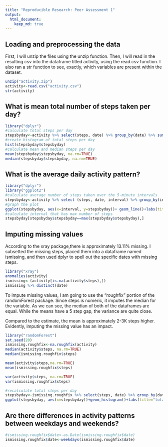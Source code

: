 ```yaml
---
title: "Reproducible Research: Peer Assessment 1"
output: 
  html_document:
    keep_md: true
---
```



## Loading and preprocessing the data
First, I will unzip the files using the unzip function. Then, I will read in the resulting csv into the dataframe titled activity, using the read.csv function.
I also ran a str function to see, exactly, which variables are present within the dataset.
```r
unzip("activity.zip")
activity<-read.csv("activity.csv")
str(activity)
```


## What is mean total number of steps taken per day?
```r
library("dplyr")
#calculate total steps per day 
stepsbyday<-activity %>% select(steps, date) %>% group_by(date) %>% summarize(stepsbyday=sum(steps, na.rm=TRUE))
#create histogram of total steps per day 
hist(stepsbyday$stepsbyday)
#calculate mean and median steps per day 
mean(stepsbyday$stepsbyday, na.rm=TRUE)
median(stepsbyday$stepsbyday, na.rm=TRUE)
```


## What is the average daily activity pattern?
```r
library("dplyr")
library("ggplot2")
#calculate average number of steps taken over the 5-minute intervals 
stepsbyday<-activity %>% select (steps, date, interval) %>% group_by(interval) %>% summarize(stepsbyday=mean(steps, na.rm=TRUE))
#graph the plot
ggplot(stepsbyday, aes(x=interval, y=stepsbyday))+ geom_line()+labs(title="avg.steps daily in intervals")
#calculate interval that has max number of steps 
stepsbyday[stepsbyday$stepsbyday==max(stepsbyday$stepsbyday),]
```


## Imputing missing values
According to the xray package,there is approximately 13.11% missing. I subsetted the missing steps, placed them into a dataframe named ismissing, and then used dplyr to spell out the specific dates with missing steps. 
```r
library("xray")
anomalies(activity)
ismissing<-(activity[is.na(activity$steps),])
ismissing %>% distinct(date)
```
To impute missing values, I am going to use the "roughfix" portion of the randomForest package. Since steps is numeric, it imputes the median for the variable. As we can see, the median of both of the dataframes are equal. While the means have a 5 step gap, the variance are quite close. 

Compared to the estimate, the mean is approximately 2-3K steps higher. Evidently, imputing the missing value has an impact. 

```r
library("randomForest")
set.seed(20)
ismissing.roughfix<-na.roughfix(activity)
median(activity$steps, na.rm=TRUE)
median(ismissing.roughfix$steps)

mean(activity$steps,na.rm=TRUE)
mean(ismissing.roughfix$steps)

var(activity$steps, na.rm=TRUE)
var(ismissing.roughfix$steps)
```

```r
#recalculate total steps per day 
stepsbyday<-ismissing.roughfix %>% select(steps, date) %>% group_by(date) %>% summarize(stepsbyday=sum(steps, na.rm=TRUE))
ggplot(stepsbyday, aes(x=stepsbyday))+geom_histogram()+labs(title="total steps")
```
## Are there differences in activity patterns between weekdays and weekends?

```r
#ismissing.roughfix$date<-as.Date(ismissing.roughfix$date)
ismissing.roughfix$date<-weekdays(ismissing.roughfix$date)
```
